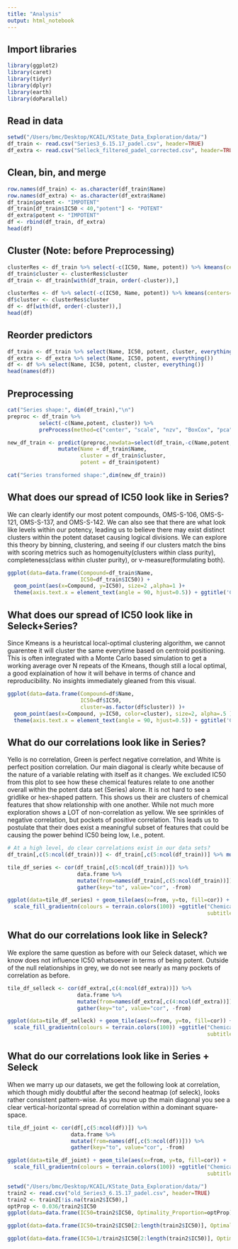 ```yaml
---
title: "Analysis"
output: html_notebook
---
```




<h2>Import libraries</h2>
```r
library(ggplot2)
library(caret)
library(tidyr)
library(dplyr)
library(earth)
library(doParallel)
```

<h2>Read in data</h2>
```r
setwd("/Users/bmc/Desktop/KCAIL/KState_Data_Exploration/data/")
df_train <- read.csv("Series3_6.15.17_padel.csv", header=TRUE)
df_extra <- read.csv("Selleck_filtered_padel_corrected.csv", header=TRUE)
```
<h2>Clean, bin, and merge</h2>
```r
row.names(df_train) <- as.character(df_train$Name)
row.names(df_extra) <- as.character(df_extra$Name)
df_train$potent <- "IMPOTENT"
df_train[df_train$IC50 < 40,"potent"] <- "POTENT"
df_extra$potent <- "IMPOTENT"
df <- rbind(df_train, df_extra)
head(df)
```
<h2>Cluster (Note: before Preprocessing)</h2>
```r
clusterRes <- df_train %>% select(-c(IC50, Name, potent)) %>% kmeans(centers=2)
df_train$cluster <- clusterRes$cluster
df_train <- df_train[with(df_train, order(-cluster)),]

clusterRes <- df %>% select(-c(IC50, Name, potent)) %>% kmeans(centers=2)
df$cluster <- clusterRes$cluster
df <- df[with(df, order(-cluster)),]
head(df)
```

<h2>Reorder predictors</h2>
```r
df_train <- df_train %>% select(Name, IC50, potent, cluster, everything())
df_extra <- df_extra %>% select(Name, IC50, potent, everything())
df <- df %>% select(Name, IC50, potent, cluster, everything())
head(names(df))
```

<h2>Preprocessing</h2>
```r
cat("Series shape:", dim(df_train),"\n")
preproc <- df_train %>% 
          select(-c(Name,potent, cluster)) %>% 
          preProcess(method=c("center", "scale", "nzv", "BoxCox", "pca"))

new_df_train <- predict(preproc,newdata=select(df_train,-c(Name,potent, cluster))) %>% 
                mutate(Name = df_train$Name,
                       cluster = df_train$cluster,
                       potent = df_train$potent)

cat("Series transformed shape:",dim(new_df_train))
```

## What does our spread of IC50 look like in Series?
<p>We can clearly identify our most potent compounds, OMS-S-106, OMS-S-121, OMS-S-137, and OMS-S-142. We can also see that there are what look like levels within our potency, leading us to believe there may exist distinct clusters within the potent dataset causing logical divisions. We can explore this theory by binning, clustering, and seeing if our clusters match the bins with scoring metrics such as homogenuity(clusters within class purity), completeness(class within cluster purity), or v-measure(formulating both).</p>
```r
ggplot(data=data.frame(Compound=df_train$Name,
                       IC50=df_train$IC50)) +
  geom_point(aes(x=Compound, y=IC50), size=2 ,alpha=1 )+ 
  theme(axis.text.x = element_text(angle = 90, hjust=0.5)) + ggtitle('Compound vs. IC50', subtitle="Series Dataset")
```

## What does our spread of IC50 look like in Seleck+Series?
<p>Since Kmeans is a heuristcal local-optimal clustering algorithm, we cannot guarentee it will cluster the same everytime based on centroid positioning. This is often integrated with a Monte Carlo based simulation to get a working average over N repeats of the Kmeans, though still a local optimal, a good explaination of how it will behave in terms of chance and reproducibility. No insights immediately gleaned from this visual.</p>
```r
ggplot(data=data.frame(Compound=df$Name,
                       IC50=df$IC50,
                       cluster=as.factor(df$cluster)) )+
  geom_point(aes(x=Compound, y=IC50, color=cluster), size=2, alpha=.5 )+ 
  theme(axis.text.x = element_text(angle = 90, hjust=0.5)) + ggtitle('Compound vs. IC50', subtitle = "Series and Selleck Datasets")+coord_flip() 
```

## What do our correlations look like in Series?
<p>Yello is no correlation, Green is perfect negative correlation, and White is perfect position correlation. Our main diagonal is clearly white because of the nature of a variable relating with itself as it changes. We excluded IC50 from this plot to see how these chemical features relate to one another overall within the potent data set (Series) alone. It is not hard to see a gridlike or hex-shaped pattern. This shows us their are clusters of chemical features that show relationship with one another. While not much more exploration shows a LOT of non-correlation as yellow. We see sprinkles of negative correlation, but pockets of positive correlation. This leads us to postulate that their does exist a meaningful subset of features that could be causing the power behind IC50 being low, I.e., potent.</p>
```r
# At a high level, do clear correlations exist in our data sets?
df_train[,c(5:ncol(df_train))] <- df_train[,c(5:ncol(df_train))] %>% mutate_all(as.numeric)

tile_df_series <- cor(df_train[,c(5:ncol(df_train))]) %>% 
                      data.frame %>% 
                      mutate(from=names(df_train[,c(5:ncol(df_train))])) %>%
                      gather(key="to", value="cor", -from)

ggplot(data=tile_df_series) + geom_tile(aes(x=from, y=to, fill=cor)) +
  scale_fill_gradientn(colours = terrain.colors(100)) +ggtitle("Chemical Feature Correlation",
                                                               subtitle = "Series Dataset")
```

## What do our correlations look like in  Seleck?
<p>We explore the same question as before with our Seleck dataset, which we know does not influence IC50 whatsoever in terms of being potent. Outside of the null relationships in grey, we do not see nearly as many pockets of correlation as before.</p>
```r
tile_df_selleck <- cor(df_extra[,c(4:ncol(df_extra))]) %>% 
                      data.frame %>% 
                      mutate(from=names(df_extra[,c(4:ncol(df_extra))])) %>%
                      gather(key="to", value="cor", -from)

ggplot(data=tile_df_selleck) + geom_tile(aes(x=from, y=to, fill=cor)) +
  scale_fill_gradientn(colours = terrain.colors(100)) +ggtitle("Chemical Feature Correlation",
                                                               subtitle = "Selleck Dataset")
```

## What do our correlations look like in Series + Seleck
<p>When we marry up our datasets, we get the following look at correlation, which though midly doubtful after the second heatmap (of seleck), looks rather consistent pattern-wise. As you move up the main diagonal you see a clear vertical-horizontal spread of correlation within a dominant square-space.</p>
```r
tile_df_joint <- cor(df[,c(5:ncol(df))]) %>% 
                    data.frame %>% 
                    mutate(from=names(df[,c(5:ncol(df))])) %>%
                    gather(key="to", value="cor", -from)

ggplot(data=tile_df_joint) + geom_tile(aes(x=from, y=to, fill=cor)) +
  scale_fill_gradientn(colours = terrain.colors(100)) +ggtitle("Chemical Feature Correlation",
                                                               subtitle = "Series and Selleck Datasets")

```

```r
setwd("/Users/bmc/Desktop/KCAIL/KState_Data_Exploration/data/")
train2 <- read.csv("old_Series3_6.15.17_padel.csv", header=TRUE)
train2 <- train2[!is.na(train2$IC50),]
optProp <- 0.036/train2$IC50
ggplot(data=data.frame(IC50=train2$IC50, Optimality_Proportion=optProp)) + geom_point(aes(x=IC50, y=Optimality_Proportion)) + ggtitle("IC50 vs. (0.036/IC50)", subtitle="Optimality Proportionality to highest IC50")

ggplot(data=data.frame(IC50=train2$IC50[2:length(train2$IC50)], Optimality_Proportion=optProp[2:length(optProp)])) + geom_point(aes(x=IC50, y=Optimality_Proportion)) + ggtitle("IC50 vs. (0.036/IC50)", subtitle="Optimality Proportionality to highest IC50 | Drop OSM-S-106")
```

```r
ggplot(data=data.frame(IC50=1/train2$IC50[2:length(train2$IC50)], Optimality_Proportion=optProp[2:length(optProp)])) + geom_point(aes(x=IC50, y=Optimality_Proportion)) + ggtitle("IC50 vs. (0.036/IC50)", subtitle="Optimality Proportionality to highest IC50 | Drop OSM-S-106")
```


